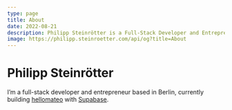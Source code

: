 ```yaml
---
type: page
title: About
date: 2022-08-21
description: Philipp Steinrötter is a Full-Stack Developer and Entrepreneur
image: https://philipp.steinroetter.com/api/og?title=About
---
```



<Head>
  <title>Philipp Steinrötter</title>
</Head>

# Philipp Steinrötter

I’m a full-stack developer and entrepreneur based in Berlin, currently building [hellomateo](https://hellomateo.de) with [Supabase](https://supabase.com).
